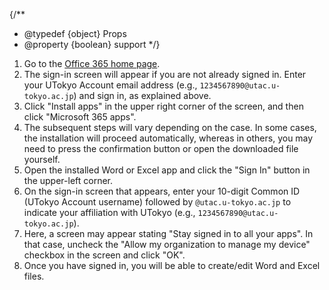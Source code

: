 
{/**
  * @typedef {object} Props
  * @property {boolean} support
  */}

1. Go to the [Office 365 home page](https://portal.office.com/).
2. The sign-in screen will appear if you are not already signed in. Enter your UTokyo Account email address (e.g., `1234567890@utac.u-tokyo.ac.jp`) and sign in, as explained above.
3. Click "Install apps" in the upper right corner of the screen, and then click "Microsoft 365 apps".
4. The subsequent steps will vary depending on the case. In some cases, the installation will proceed automatically, whereas in others, you may need to press the confirmation button or open the downloaded file yourself.
5. Open the installed Word or Excel app and click the "Sign In" button in the upper-left corner.
6. On the sign-in screen that appears, enter your 10-digit Common ID (UTokyo Account username) followed by `@utac.u-tokyo.ac.jp` to indicate your affiliation with UTokyo (e.g., `1234567890@utac.u-tokyo.ac.jp`).
7. Here, a screen may appear stating "Stay signed in to all your apps". In that case, uncheck the "Allow my organization to manage my device" checkbox in the screen and click "OK".
8. Once you have signed in, you will be able to create/edit Word and Excel files.

<Support lang="en" show={props.support} />
